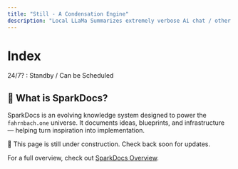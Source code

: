 ```yaml
---
title: "Still - A Condensation Engine"
description: "Local LLaMa Summarizes extremely verbose Ai chat / other text into digestible chunks. Adjustable order of magnitude reduction"
---
```


# Index

24/7? : Standby / Can be Scheduled

## 🌟 What is SparkDocs?
SparkDocs is an evolving knowledge system designed to power the `fahrnbach.one` universe. It documents ideas, blueprints, and infrastructure — helping turn inspiration into implementation.

<Aside type="caution">🚧 This page is still under construction. Check back soon for updates.</Aside>

For a full overview, check out <a href="/start">SparkDocs Overview</a>.
